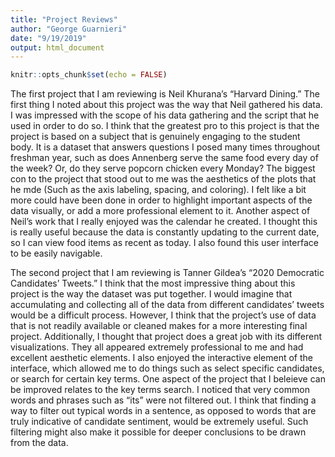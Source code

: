 ```yaml
---
title: "Project Reviews"
author: "George Guarnieri"
date: "9/19/2019"
output: html_document
---
```


```r
knitr::opts_chunk$set(echo = FALSE)
```


The first project that I am reviewing is Neil Khurana's "Harvard Dining." The first thing I noted about this project was the way that Neil gathered his data. I was impressed with the scope of his data gathering and the script that he used in order to do so. I think that the greatest pro to this project is that the project is based on a subject that is genuinely engaging to the student body. It is a dataset that answers questions I posed many times throughout freshman year, such as does Annenberg serve the same food every day of the week? Or, do they serve popcorn chicken every Monday? The biggest con to the project that stood out to me was the aesthetics of the plots that he mde (Such as the axis labeling, spacing, and coloring). I felt like a bit more could have been done in order to highlight important aspects of the data visually, or add a more professional element to it. Another aspect of Neil's work that I really enjoyed was the calendar he created. I thought this is really useful because the data is constantly updating to the current date, so I can view food items as recent as today. I also found this user interface to be easily navigable.  

The second project that I am reviewing is Tanner Gildea's "2020 Democratic Candidates' Tweets." I think that the most impressive thing about this project is the way the dataset was put together. I would imagine that accumulating and collecting all of the data from different candidates' tweets would be a difficult process. However, I think that the project's use of data that is not readily available or cleaned makes for a more interesting final project. Additionally, I thought that project does a great job with its different visualizations. They all appeared extremely professional to me and had excellent aesthetic elements. I also enjoyed the interactive element of the interface, which allowed me to do things such as select specific candidates, or search for certain key terms. One aspect of the project that I beleieve can be improved relates to the key terms search. I noticed that very common words and phrases such as "its" were not filtered out. I think that finding a way to filter out typical words in a sentence, as opposed to words that are truly indicative of candidate sentiment, would be extremely useful. Such filtering might also make it possible for deeper conclusions to be drawn from the data.  


